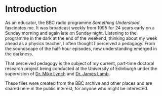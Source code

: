 # Introduction {.unnumbered}

As an educator, the BBC radio programme *Something Understood* fascinates me. It was broadcast weekly from 1995 for 24 years early on a Sunday morning and again late on Sunday night. Listening to the programme in the dark at the end of the weekend, thinking about my week ahead as a physics teacher, I often thought I perceived a pedagogy. From the soundscape of the half-hour episodes, new understanding emerged in the darkness. 

That perceived pedagogy is the subject of my current, part-time doctoral research project being conducted at the University of Edinburgh under the supervision of [Dr. Mike Lynch](https://www.ed.ac.uk/profile/michael-lynch) and [Dr. James Lamb](https://www.ed.ac.uk/profile/james-lamb).

These files were created from the BBC archive and other places and are shared here in the public interest, for anyone who might be interested.